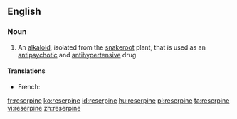{{also|réserpine}}
==English==

===Noun===
{{wikipedia}}
{{en-noun|-}}

# {{context|organic compound}} An [[alkaloid]], isolated from the [[snakeroot]] plant, that is used as an [[antipsychotic]] and [[antihypertensive]] drug

====Translations====
{{trans-top|alkaloid}}
* French: {{t+|fr|réserpine|f}}
{{trans-mid}}
{{trans-bottom}}

[[fr:reserpine]]
[[ko:reserpine]]
[[id:reserpine]]
[[hu:reserpine]]
[[pl:reserpine]]
[[ta:reserpine]]
[[vi:reserpine]]
[[zh:reserpine]]